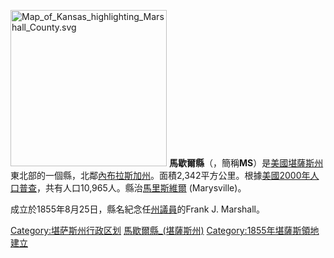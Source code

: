 {{noteTA
|T=zh-hans:马歇尔县 (堪萨斯州);zh-hk:馬歇爾縣 (堪薩斯州);zh-tw:馬歇爾郡 (堪薩斯州);
}}

{{Otheruses|馬歇爾縣|subject=美國喬治亞州的一個縣|other=同名的縣}}
[[File:Map_of_Kansas_highlighting_Marshall_County.svg|250px]]
'''馬歇爾縣'''（{{lang-en|Marshall County}}，簡稱'''MS'''）是[[美國|美國]][[堪薩斯州|堪薩斯州]]東北部的一個縣，北鄰[[內布拉斯加州|內布拉斯加州]]。面積2,342平方公里。根據[[美國2000年人口普查|美國2000年人口普查]]，共有人口10,965人。縣治[[馬里斯維爾_(堪薩斯州)|馬里斯維爾]] (Marysville)。

成立於1855年8月25日，縣名紀念任[[堪薩斯州州議會|州議員]]的Frank J. Marshall。

{{馬歇爾縣 (堪薩斯州)}}

{{DEFAULTSORT:Marshall County, Kansas}}
[[Category:堪萨斯州行政区划|Category:堪萨斯州行政区划]]
[[Category:馬歇爾縣_(堪薩斯州)|]]
[[Category:1855年堪薩斯領地建立|Category:1855年堪薩斯領地建立]]